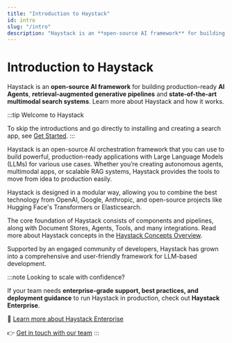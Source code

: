 ```yaml
---
title: "Introduction to Haystack"
id: intro
slug: "/intro"
description: "Haystack is an **open-source AI framework** for building production-ready **AI Agents**,  **retrieval-augmented generative pipelines** and **state-of-the-art multimodal search systems**. Learn more about Haystack and how it works."
---
```


# Introduction to Haystack

Haystack is an **open-source AI framework** for building production-ready **AI Agents**,  **retrieval-augmented generative pipelines** and **state-of-the-art multimodal search systems**. Learn more about Haystack and how it works.

:::tip
Welcome to Haystack

To skip the introductions and go directly to installing and creating a search app, see  [Get Started](get_started.mdx).
:::

Haystack is an open-source AI orchestration framework that you can use to build powerful, production-ready applications with Large Language Models (LLMs) for various use cases. Whether you’re creating autonomous agents, multimodal apps, or scalable RAG systems, Haystack provides the tools to move from idea to production easily.

Haystack is designed in a modular way, allowing you to combine the best technology from OpenAI, Google, Anthropic, and open-source projects like Hugging Face's Transformers or Elasticsearch.

The core foundation of Haystack consists of components and pipelines, along with Document Stores, Agents, Tools, and many integrations. Read more about Haystack concepts in the [Haystack Concepts Overview](https://docs.haystack.deepset.ai/docs/components_overview).

Supported by an engaged community of developers, Haystack has grown into a comprehensive and user-friendly framework for LLM-based development.

:::note
Looking to scale with confidence?

If your team needs **enterprise-grade support, best practices, and deployment guidance** to run Haystack in production, check out **Haystack Enterprise**.

📜 [Learn more about Haystack Enterprise](https://haystack.deepset.ai/blog/announcing-haystack-enterprise)

👉 [Get in touch with our team](https://www.deepset.ai/products-and-services/haystack-enterprise)
:::